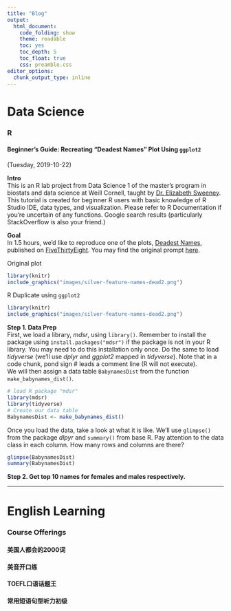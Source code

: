 ---
title: "Blog"
output: 
  html_document: 
    code_folding: show
    theme: readable
    toc: yes
    toc_depth: 5
    toc_float: true
    css: preamble.css
editor_options: 
  chunk_output_type: inline
---

# Data Science

### R

#### Beginner's Guide: Recreating "Deadest Names" Plot Using `ggplot2`
(Tuesday, 2019-10-22)

**Intro**  
This is an R lab project from Data Science 1 of the master's program in biostats and data science at Weill Cornell, taught by [Dr. Elizabeth Sweeney](https://emsweene.github.io/index.html). This tutorial is created for beginner R users with basic knowledge of R Studio IDE, data types, and  visualization. Please refer to R Documentation if you're uncertain of any functions. Google search results (particularly StackOverflow is also your friend.)  

**Goal**  
In 1.5 hours, we'd like to reproduce one of the plots, [Deadest Names](https://fivethirtyeight.com/features/how-to-tell-someones-age-when-all-you-know-is-her-name/), published on [FiveThirtyEight](https://fivethirtyeight.com). You may find the original prompt [here](files/Lab_1_question.pdf).  

<div class="column-left">
\btwocol

Original plot  
```{r original 2, echo=FALSE}
library(knitr)
include_graphics("images/silver-feature-names-dead2.png")
```

</div>
\columnbreak
<div class="column-right">

R Duplicate using `ggplot2`  
```{r duplicate 2, echo=FALSE}
library(knitr)
include_graphics("images/silver-feature-names-dead2.png")
```
  
\etwocol
</div>  


**Step 1. Data Prep**  
First, we load a library, *mdsr*, using `library()`. Remember to install the package using `install.packages("mdsr")` if the package is not in your R library. You may need to do this installation only once. Do the same to load *tidyverse* (we'll use *dplyr* and *ggplot2* mapped in *tidyverse*). Note that in a code chunk, pond sign # leads a comment line (R will not execute).  
We will then assign a data table `BabynamesDist` from the function `make_babynames_dist()`. 
```{r, message=FALSE, results='hide'}
# load R package "mdsr"
library(mdsr)
library(tidyverse)
# Create our data table
BabynamesDist <- make_babynames_dist()
```

Once you load the data, take a look at what it is like. We'll use `glimpse()` from the package *dlpyr* and `summary()` from base R. Pay attention to the data class in each column. How many rows and columns are there?   

```{r}
glimpse(BabynamesDist)
summary(BabynamesDist)
```

**Step 2. Get top 10 names for females and males respectively.**


*******************
# English Learning

### Course Offerings

#### 美国人都会的2000词

#### 美音开口练

#### TOEFL口语话题王

#### 常用短语句型听力初级

